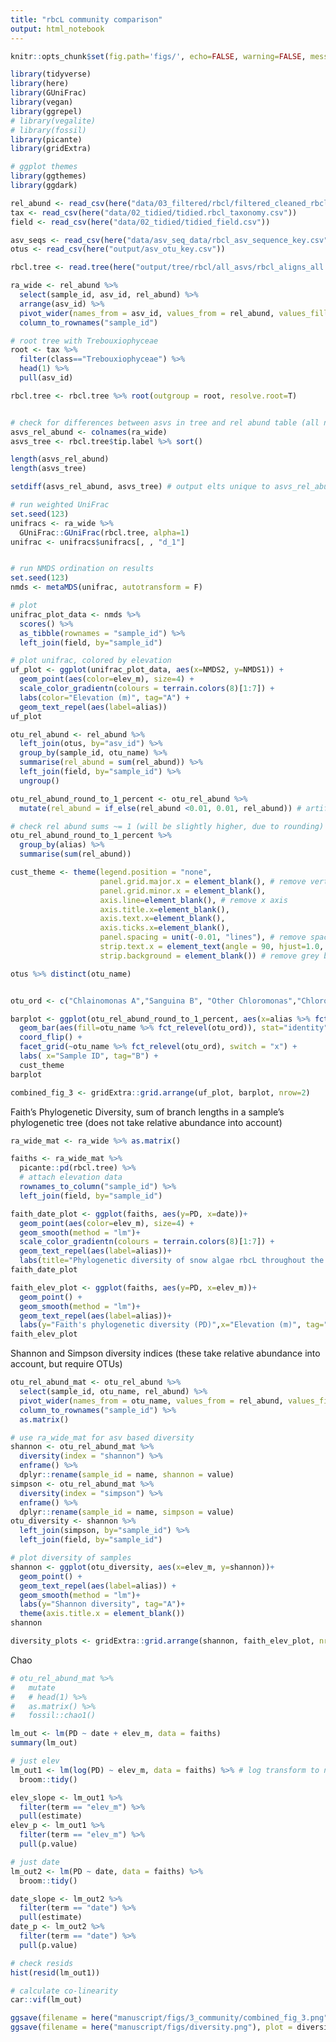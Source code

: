 ```yaml
---
title: "rbcL community comparison"
output: html_notebook
---
```


```r
knitr::opts_chunk$set(fig.path='figs/', echo=FALSE, warning=FALSE, message=FALSE)
```

```r
library(tidyverse)
library(here)
library(GUniFrac)
library(vegan)
library(ggrepel)
# library(vegalite)
# library(fossil)
library(picante)
library(gridExtra)

# ggplot themes
library(ggthemes)
library(ggdark)
```

```r
rel_abund <- read_csv(here("data/03_filtered/rbcl/filtered_cleaned_rbcl_rel_abund.csv")) # not looking at the depth samples, controls, etc
tax <- read_csv(here("data/02_tidied/tidied.rbcl_taxonomy.csv"))
field <- read_csv(here("data/02_tidied/tidied_field.csv"))

asv_seqs <- read_csv(here("data/asv_seq_data/rbcl_asv_sequence_key.csv"))
otus <- read_csv(here("output/asv_otu_key.csv"))

rbcl.tree <- read.tree(here("output/tree/rbcl/all_asvs/rbcl_aligns_all.fasta.treefile")) ### this tree should only contain the asvs we found in the "main" sites, not looking at controls, etc
```

```r

ra_wide <- rel_abund %>% 
  select(sample_id, asv_id, rel_abund) %>% 
  arrange(asv_id) %>% 
  pivot_wider(names_from = asv_id, values_from = rel_abund, values_fill = list(rel_abund = 0)) %>% 
  column_to_rownames("sample_id")

# root tree with Trebouxiophyceae
root <- tax %>% 
  filter(class=="Trebouxiophyceae") %>% 
  head(1) %>% 
  pull(asv_id)

rbcl.tree <- rbcl.tree %>% root(outgroup = root, resolve.root=T)


# check for differences between asvs in tree and rel abund table (all names must appear in tree)
asvs_rel_abund <- colnames(ra_wide)
asvs_tree <- rbcl.tree$tip.label %>% sort()

length(asvs_rel_abund)
length(asvs_tree)

setdiff(asvs_rel_abund, asvs_tree) # output elts unique to asvs_rel_abund

# run weighted UniFrac
set.seed(123)
unifracs <- ra_wide %>% 
  GUniFrac::GUniFrac(rbcl.tree, alpha=1) 
unifrac <- unifracs$unifracs[, , "d_1"]


# run NMDS ordination on results 
set.seed(123)
nmds <- metaMDS(unifrac, autotransform = F)
```


```r
# plot
unifrac_plot_data <- nmds %>% 
  scores() %>% 
  as_tibble(rownames = "sample_id") %>% 
  left_join(field, by="sample_id")

# plot unifrac, colored by elevation
uf_plot <- ggplot(unifrac_plot_data, aes(x=NMDS2, y=NMDS1)) +
  geom_point(aes(color=elev_m), size=4) +
  scale_color_gradientn(colours = terrain.colors(8)[1:7]) +
  labs(color="Elevation (m)", tag="A") +
  geom_text_repel(aes(label=alias))
uf_plot
```



```r
otu_rel_abund <- rel_abund %>% 
  left_join(otus, by="asv_id") %>% 
  group_by(sample_id, otu_name) %>% 
  summarise(rel_abund = sum(rel_abund)) %>%   
  left_join(field, by="sample_id") %>%
  ungroup()

otu_rel_abund_round_to_1_percent <- otu_rel_abund %>% 
  mutate(rel_abund = if_else(rel_abund <0.01, 0.01, rel_abund)) # artificially boost rel abund <1% to 1% so its visible on plot

# check rel abund sums ~= 1 (will be slightly higher, due to rounding)
otu_rel_abund_round_to_1_percent %>%
  group_by(alias) %>%
  summarise(sum(rel_abund))
```


```r
cust_theme <- theme(legend.position = "none",
                    panel.grid.major.x = element_blank(), # remove vertical lines in background
                    panel.grid.minor.x = element_blank(),
                    axis.line=element_blank(), # remove x axis
                    axis.title.x=element_blank(), 
                    axis.text.x=element_blank(),
                    axis.ticks.x=element_blank(),
                    panel.spacing = unit(-0.01, "lines"), # remove space between facet panels
                    strip.text.x = element_text(angle = 90, hjust=1.0, vjust = 0.8), # rotate facet labels 90
                    strip.background = element_blank()) # remove grey boxes around facet labs

otus %>% distinct(otu_name)


otu_ord <- c("Chlainomonas A","Sanguina B", "Other Chloromonas","Chloromonas krienitzii","Chloromonas muramotoi C","Chloromonas D", "Algae E","Chloromonas F", "Trebouxiophyceae G")

barplot <- ggplot(otu_rel_abund_round_to_1_percent, aes(x=alias %>% fct_reorder(elev_m), y=rel_abund)) +
  geom_bar(aes(fill=otu_name %>% fct_relevel(otu_ord)), stat="identity") + # classic stacked relative abundance plot
  coord_flip() +
  facet_grid(~otu_name %>% fct_relevel(otu_ord), switch = "x") +
  labs( x="Sample ID", tag="B") +
  cust_theme
barplot

```

```r
combined_fig_3 <- gridExtra::grid.arrange(uf_plot, barplot, nrow=2)
```


Faith's Phylogenetic Diversity, sum of branch lengths in a sample's phylogenetic tree (does not take relative abundance into account)
```r
ra_wide_mat <- ra_wide %>% as.matrix()

faiths <- ra_wide_mat %>% 
  picante::pd(rbcl.tree) %>% 
  # attach elevation data
  rownames_to_column("sample_id") %>% 
  left_join(field, by="sample_id")

faith_date_plot <- ggplot(faiths, aes(y=PD, x=date))+
  geom_point(aes(color=elev_m), size=4) +
  geom_smooth(method = "lm")+
  scale_color_gradientn(colours = terrain.colors(8)[1:7]) +
  geom_text_repel(aes(label=alias))+
  labs(title="Phylogenetic diversity of snow algae rbcL throughout the summer of 2018",y="Faith's phylogenetic diversity (PD)",x="Date", color="Elevation (m)")
faith_date_plot
```

```r
faith_elev_plot <- ggplot(faiths, aes(y=PD, x=elev_m))+
  geom_point() +
  geom_smooth(method = "lm")+
  geom_text_repel(aes(label=alias))+
  labs(y="Faith's phylogenetic diversity (PD)",x="Elevation (m)", tag="B")
faith_elev_plot
```

Shannon and Simpson diversity indices (these take relative abundance into account, but require OTUs)
```r
otu_rel_abund_mat <- otu_rel_abund %>% 
  select(sample_id, otu_name, rel_abund) %>% 
  pivot_wider(names_from = otu_name, values_from = rel_abund, values_fill = list(rel_abund=0)) %>% 
  column_to_rownames("sample_id") %>% 
  as.matrix()

# use ra_wide_mat for asv based diversity
shannon <- otu_rel_abund_mat %>% 
  diversity(index = "shannon") %>% 
  enframe() %>% 
  dplyr::rename(sample_id = name, shannon = value)
simpson <- otu_rel_abund_mat %>% 
  diversity(index = "simpson") %>% 
  enframe() %>% 
  dplyr::rename(sample_id = name, simpson = value)
otu_diversity <- shannon %>% 
  left_join(simpson, by="sample_id") %>% 
  left_join(field, by="sample_id")

# plot diversity of samples
shannon <- ggplot(otu_diversity, aes(x=elev_m, y=shannon))+
  geom_point() +
  geom_text_repel(aes(label=alias)) +
  geom_smooth(method = "lm")+
  labs(y="Shannon diversity", tag="A")+
  theme(axis.title.x = element_blank())
shannon
```

```r
diversity_plots <- gridExtra::grid.arrange(shannon, faith_elev_plot, nrow=2)

```



Chao
```r
# otu_rel_abund_mat %>% 
#   mutate
#   # head(1) %>% 
#   as.matrix() %>% 
#   fossil::chao1()
```


```r
lm_out <- lm(PD ~ date + elev_m, data = faiths)
summary(lm_out)

# just elev
lm_out1 <- lm(log(PD) ~ elev_m, data = faiths) %>% # log transform to normalize
  broom::tidy()

elev_slope <- lm_out1 %>% 
  filter(term == "elev_m") %>% 
  pull(estimate)
elev_p <- lm_out1 %>% 
  filter(term == "elev_m") %>% 
  pull(p.value)

# just date
lm_out2 <- lm(PD ~ date, data = faiths) %>% 
  broom::tidy()

date_slope <- lm_out2 %>% 
  filter(term == "date") %>% 
  pull(estimate)
date_p <- lm_out2 %>% 
  filter(term == "date") %>% 
  pull(p.value)

# check resids
hist(resid(lm_out1))

# calculate co-linearity
car::vif(lm_out)
```


```r
ggsave(filename = here("manuscript/figs/3_community/combined_fig_3.png"), plot=combined_fig_3, height=10, width=7)
ggsave(filename = here("manuscript/figs/diversity.png"), plot = diversity_plots, height = 10, width = 7)
```

